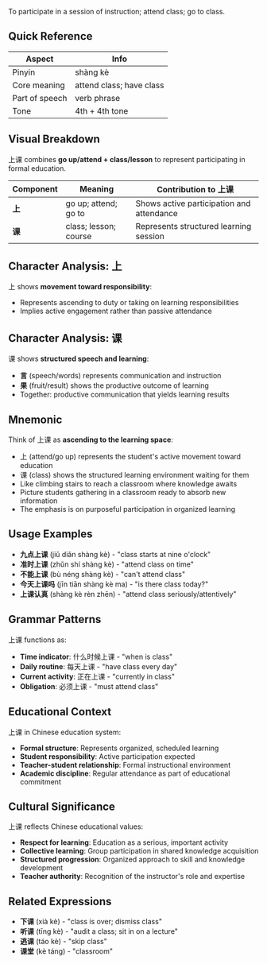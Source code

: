 To participate in a session of instruction; attend class; go to class.

## Quick Reference

| Aspect         | Info                         |
| -------------- | ---------------------------- |
| Pinyin         | shàng kè                     |
| Core meaning   | attend class; have class     |
| Part of speech | verb phrase                  |
| Tone           | 4th + 4th tone               |

## Visual Breakdown

上课 combines **go up/attend + class/lesson** to represent participating in formal education.

| Component | Meaning                     | Contribution to 上课                  |
| --------- | --------------------------- | ------------------------------------- |
| **上**    | go up; attend; go to        | Shows active participation and attendance |
| **课**    | class; lesson; course       | Represents structured learning session |

## Character Analysis: 上

上 shows **movement toward responsibility**:
- Represents ascending to duty or taking on learning responsibilities
- Implies active engagement rather than passive attendance

## Character Analysis: 课

课 shows **structured speech and learning**:
- **言** (speech/words) represents communication and instruction
- **果** (fruit/result) shows the productive outcome of learning
- Together: productive communication that yields learning results

## Mnemonic

Think of 上课 as **ascending to the learning space**:

- 上 (attend/go up) represents the student's active movement toward education
- 课 (class) shows the structured learning environment waiting for them
- Like climbing stairs to reach a classroom where knowledge awaits
- Picture students gathering in a classroom ready to absorb new information
- The emphasis is on purposeful participation in organized learning

## Usage Examples

- **九点上课** (jiǔ diǎn shàng kè) - "class starts at nine o'clock"
- **准时上课** (zhǔn shí shàng kè) - "attend class on time"
- **不能上课** (bù néng shàng kè) - "can't attend class"
- **今天上课吗** (jīn tiān shàng kè ma) - "is there class today?"
- **上课认真** (shàng kè rèn zhēn) - "attend class seriously/attentively"

## Grammar Patterns

上课 functions as:

- **Time indicator**: 什么时候上课 - "when is class"
- **Daily routine**: 每天上课 - "have class every day"
- **Current activity**: 正在上课 - "currently in class"
- **Obligation**: 必须上课 - "must attend class"

## Educational Context

上课 in Chinese education system:

- **Formal structure**: Represents organized, scheduled learning
- **Student responsibility**: Active participation expected
- **Teacher-student relationship**: Formal instructional environment
- **Academic discipline**: Regular attendance as part of educational commitment

## Cultural Significance

上课 reflects Chinese educational values:

- **Respect for learning**: Education as a serious, important activity
- **Collective learning**: Group participation in shared knowledge acquisition
- **Structured progression**: Organized approach to skill and knowledge development
- **Teacher authority**: Recognition of the instructor's role and expertise

## Related Expressions

- **下课** (xià kè) - "class is over; dismiss class"
- **听课** (tīng kè) - "audit a class; sit in on a lecture"
- **逃课** (táo kè) - "skip class"
- **课堂** (kè táng) - "classroom"
